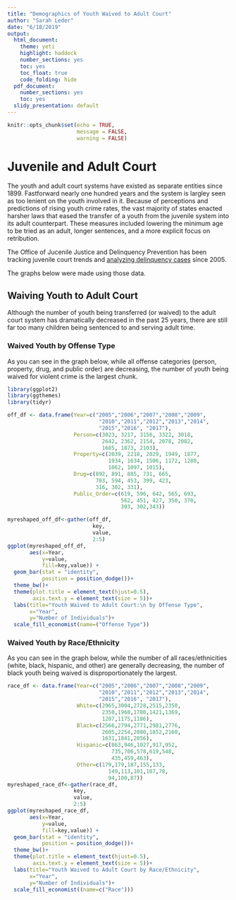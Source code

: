 ```yaml
---
title: "Demographics of Youth Waived to Adult Court"
author: "Sarah Leder"
date: "6/18/2019"
output: 
  html_document: 
    theme: yeti
    highlight: haddock
    number_sections: yes
    toc: yes
    toc_float: true
    code_folding: hide
  pdf_document: 
    number_sections: yes
    toc: yes
  slidy_presentation: default
---
```


```r
knitr::opts_chunk$set(echo = TRUE, 
                      message = FALSE,
                      warning = FALSE)
```

# Juvenile and Adult Court 

The youth and adult court systems have existed as separate entities since 1899. Fastforward nearly one hundred years and the system is largley seen as too lenient on the youth involved in it. Because of perceptions and predictions of rising youth crime rates, the vast majority of states enacted harsher laws that eased the transfer of a youth from the juvenile system into its adult counterpart. These measures included lowering the minimum age to be tried as an adult, longer sentences, and a more explicit focus on retribution. 

The Office of Jucenile Justice and Delinquency Prevention has been tracking juvenile court trends and [analyzing delinquency cases](https://www.ojjdp.gov/ojstatbb/ezajcs/asp/selection.asp) since 2005.

The graphs below were made using those data. 

## Waiving Youth to Adult Court

Although the number of youth being transferred (or waived) to the adult court system has dramatically decreased in the past 25 years, there are still far too many children being sentenced to and serving adult time. 

### Waived Youth by Offense Type

As you can see in the graph below, while all offense categories (person, property, drug, and public order) are decreasing, the number of youth being waived for violent crime is the largest chunk. 
```r
library(ggplot2)
library(ggthemes)
library(tidyr)

off_df <- data.frame(Year=c("2005","2006","2007","2008","2009",
                             "2010","2011","2012","2013","2014",
                             "2015","2016", "2017"),
                     Person=c(3023, 3217, 3156, 3322, 3018,
                              2642, 2362, 2154, 2078, 2082,
                              1685, 1873, 2103),
                     Property=c(2039, 2218, 2029, 1949, 1877,
                                1934, 1634, 1506, 1172, 1280,
                                1062, 1097, 1015),
                     Drug=c(892, 891, 885, 731, 665,
                            703, 594, 453, 399, 423,
                            316, 302, 331),
                     Public_Order=c(619, 596, 642, 565, 693,
                                    562, 451, 427, 350, 370,
                                    303, 302,343))

myreshaped_off_df<-gather(off_df,
                           key,
                           value,
                           2:5) 
ggplot(myreshaped_off_df,
       aes(x=Year,
           y=value,
           fill=key,value)) + 
  geom_bar(stat = "identity",
           position = position_dodge())+ 
  theme_bw()+
  theme(plot.title = element_text(hjust=0.5),
        axis.text.y = element_text(size = 5))+
  labs(title="Youth Waived to Adult Court:\n by Offense Type",
       x="Year",
       y="Number of Individuals")+
  scale_fill_economist(name=("Offense Type"))
```

### Waived Youth by Race/Ethnicity

As you can see in the graph below, while the number of all races/ethnicities (white, black, hispanic, and other) are generally decreasing, the number of black youth being waived is disproportionately the largest. 

```r

race_df <- data.frame(Year=c("2005","2006","2007","2008","2009",
                             "2010","2011","2012","2013","2014",
                             "2015","2016", "2017"),
                      White=c(2965,3004,2728,2515,2350,
                              2350,1968,1780,1421,1369,
                              1207,1175,1186),
                      Black=c(2566,2794,2771,2981,2776,
                              2605,2254,2080,1852,2160,
                              1631,1841,2056),
                      Hispanic=c(863,946,1027,917,952,
                                 735,706,578,619,548,
                                 435,459,463),
                      Other=c(179,179,187,155,133,
                                149,113,101,107,78,
                                94,100,87))
myreshaped_race_df<-gather(race_df,
                     key,
                     value,
                     2:5) 
ggplot(myreshaped_race_df,
       aes(x=Year,
           y=value,
           fill=key,value)) + 
  geom_bar(stat = "identity",
           position = position_dodge())+ 
  theme_bw()+
  theme(plot.title = element_text(hjust=0.5),
        axis.text.y = element_text(size = 5))+
  labs(title="Youth Waived to Adult Court by Race/Ethnicity",
       x="Year",
       y="Number of Individuals")+
  scale_fill_economist((name=c("Race")))
```